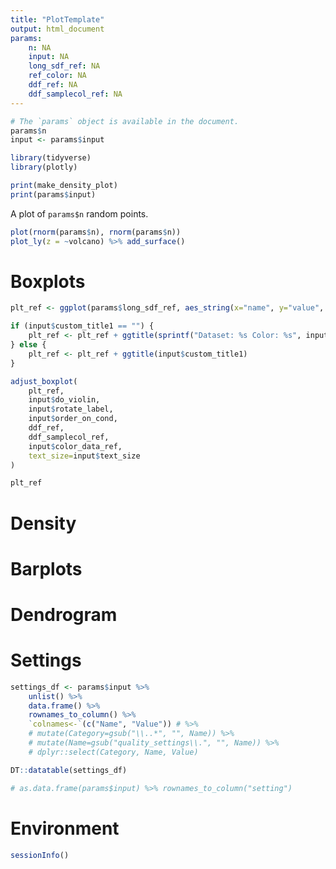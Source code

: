 ```yaml
---
title: "PlotTemplate"
output: html_document
params:
    n: NA
    input: NA
    long_sdf_ref: NA
    ref_color: NA
    ddf_ref: NA
    ddf_samplecol_ref: NA
---
```


```r
# The `params` object is available in the document.
params$n
input <- params$input

library(tidyverse)
library(plotly)

print(make_density_plot)
print(params$input)
```

A plot of `params$n` random points.

```r
plot(rnorm(params$n), rnorm(params$n))
plot_ly(z = ~volcano) %>% add_surface()
```

# Boxplots

```r
plt_ref <- ggplot(params$long_sdf_ref, aes_string(x="name", y="value", color=params$ref_color)) + ggtitle("Title")

if (input$custom_title1 == "") {
    plt_ref <- plt_ref + ggtitle(sprintf("Dataset: %s Color: %s", input$dataset1, params$ref_color))
} else {
    plt_ref <- plt_ref + ggtitle(input$custom_title1)
}

adjust_boxplot(
    plt_ref,
    input$do_violin,
    input$rotate_label,
    input$order_on_cond,
    ddf_ref,
    ddf_samplecol_ref,
    input$color_data_ref,
    text_size=input$text_size
)

plt_ref
```

# Density

# Barplots

# Dendrogram

# Settings 

```r
settings_df <- params$input %>% 
    unlist() %>% 
    data.frame() %>% 
    rownames_to_column() %>% 
    `colnames<-`(c("Name", "Value")) # %>%
    # mutate(Category=gsub("\\..*", "", Name)) %>%
    # mutate(Name=gsub("quality_settings\\.", "", Name)) %>%
    # dplyr::select(Category, Name, Value)

DT::datatable(settings_df)

# as.data.frame(params$input) %>% rownames_to_column("setting")
```


# Environment

```r
sessionInfo()
```





